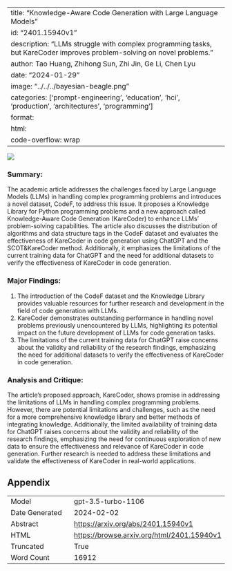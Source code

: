 
---
title: "Knowledge-Aware Code Generation with Large Language Models"
id: "2401.15940v1"
description: "LLMs struggle with complex programming tasks, but KareCoder improves problem-solving on novel problems."
author: Tao Huang, Zhihong Sun, Zhi Jin, Ge Li, Chen Lyu
date: "2024-01-29"
image: "../../../bayesian-beagle.png"
categories: ['prompt-engineering', 'education', 'hci', 'production', 'architectures', 'programming']
format:
  html:
    code-overflow: wrap
---

![](None)

### Summary:

The academic article addresses the challenges faced by Large Language Models (LLMs) in handling complex programming problems and introduces a novel dataset, CodeF, to address this issue. It proposes a Knowledge Library for Python programming problems and a new approach called Knowledge-Aware Code Generation (KareCoder) to enhance LLMs' problem-solving capabilities. The article also discusses the distribution of algorithms and data structure tags in the CodeF dataset and evaluates the effectiveness of KareCoder in code generation using ChatGPT and the SCOT&KareCoder method. Additionally, it emphasizes the limitations of the current training data for ChatGPT and the need for additional datasets to verify the effectiveness of KareCoder in code generation.

### Major Findings:
1. The introduction of the CodeF dataset and the Knowledge Library provides valuable resources for further research and development in the field of code generation with LLMs.
2. KareCoder demonstrates outstanding performance in handling novel problems previously unencountered by LLMs, highlighting its potential impact on the future development of LLMs for code generation tasks.
3. The limitations of the current training data for ChatGPT raise concerns about the validity and reliability of the research findings, emphasizing the need for additional datasets to verify the effectiveness of KareCoder in code generation.

### Analysis and Critique:
The article's proposed approach, KareCoder, shows promise in addressing the limitations of LLMs in handling complex programming problems. However, there are potential limitations and challenges, such as the need for a more comprehensive knowledge library and better methods of integrating knowledge. Additionally, the limited availability of training data for ChatGPT raises concerns about the validity and reliability of the research findings, emphasizing the need for continuous exploration of new data to ensure the effectiveness and relevance of KareCoder in code generation. Further research is needed to address these limitations and validate the effectiveness of KareCoder in real-world applications.

## Appendix

|          |          |
|----------|----------|
| Model     | gpt-3.5-turbo-1106       |
| Date Generated     | 2024-02-02       |
| Abstract | [https://arxiv.org/abs/2401.15940v1](https://arxiv.org/abs/2401.15940v1)        |
| HTML     | [https://browse.arxiv.org/html/2401.15940v1](https://browse.arxiv.org/html/2401.15940v1)       |
| Truncated       | True       |
| Word Count       | 16912       |